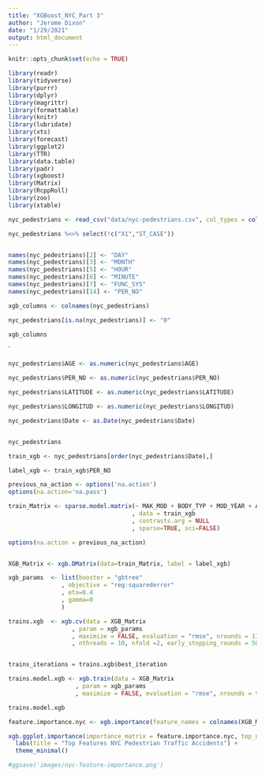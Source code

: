 ```yaml
---
title: "XGBoost_NYC_Part 3"
author: "Jerome Dixon"
date: "1/29/2021"
output: html_document
---
```


```r
knitr::opts_chunk$set(echo = TRUE)

library(readr)
library(tidyverse)
library(purrr)
library(dplyr)
library(magrittr)
library(formattable)
library(knitr)
library(lubridate)
library(xts) 
library(forecast) 
library(ggplot2) 
library(TTR)
library(data.table)
library(padr)
library(xgboost)
library(Matrix)
library(RcppRoll)
library(zoo)
library(xtable)


```

```r

nyc_pedestrians <- read_csv("data/nyc-pedestrians.csv", col_types = cols(.default = col_factor()))

nyc_pedestrians %<>% select(!c("X1","ST_CASE"))


names(nyc_pedestrians)[2] <- "DAY"
names(nyc_pedestrians)[3] <- "MONTH"
names(nyc_pedestrians)[5] <- "HOUR"
names(nyc_pedestrians)[6] <- "MINUTE"
names(nyc_pedestrians)[7] <- "FUNC_SYS"
names(nyc_pedestrians)[14] <- "PER_NO"

xgb_columns <- colnames(nyc_pedestrians)

nyc_pedestrians[is.na(nyc_pedestrians)] <- "0"

xgb_columns


```
`


```r


nyc_pedestrians$AGE <- as.numeric(nyc_pedestrians$AGE)

nyc_pedestrians$PER_NO <- as.numeric(nyc_pedestrians$PER_NO)

nyc_pedestrians$LATITUDE <- as.numeric(nyc_pedestrians$LATITUDE)

nyc_pedestrians$LONGITUD <- as.numeric(nyc_pedestrians$LONGITUD)

nyc_pedestrians$Date <- as.Date(nyc_pedestrians$Date)


nyc_pedestrians


```



```r


train_xgb <- nyc_pedestrians[order(nyc_pedestrians$Date),]

label_xgb <- train_xgb$PER_NO

previous_na_action <- options('na.action')
options(na.action='na.pass')

train_Matrix <- sparse.model.matrix(~ MAK_MOD + BODY_TYP + MOD_YEAR + AGE + DRINKING + RACE + LOCATION + DRIMPAIR
                                   , data = train_xgb
                                   , contrasts.arg = NULL
                                   , sparse=TRUE, sci=FALSE)

options(na.action = previous_na_action)


XGB_Matrix <- xgb.DMatrix(data=train_Matrix, label = label_xgb)

```


```r

xgb_params  <- list(booster = "gbtree"
               , objective = "reg:squarederror"
               , eta=0.4
               , gamma=0
               )


```

```r

trains.xgb  <- xgb.cv(data = XGB_Matrix
                  , param = xgb_params
                  , maximize = FALSE, evaluation = "rmse", nrounds = 11000
                  , nthreads = 10, nfold =2, early_stopping_rounds = 500)



```

```r

trains_iterations = trains.xgb$best_iteration

trains.model.xgb <- xgb.train(data = XGB_Matrix
                   , param = xgb_params
                   , maximize = FALSE, evaluation = "rmse", nrounds = trains_iterations)

trains.model.xgb


```


```r

feature.importance.nyc <- xgb.importance(feature_names = colnames(XGB_Matrix), model = trains.model.xgb)

xgb.ggplot.importance(importance_matrix = feature.importance.nyc, top_n = 20) +
  labs(title = "Top Features NYC Pedestrian Traffic Accidents") +
  theme_minimal()

#ggsave('images/nyc-feature-importance.png')


```



